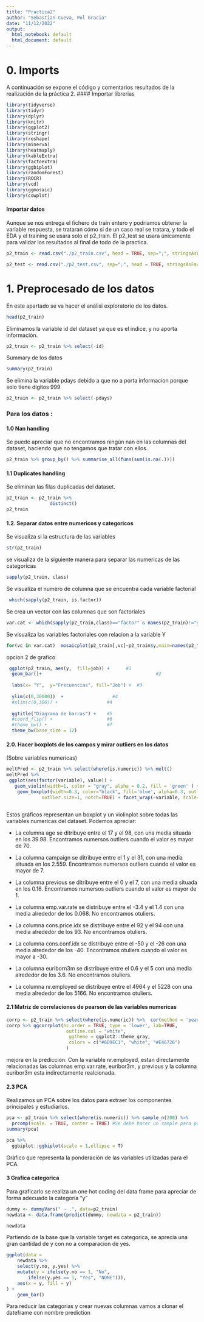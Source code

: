 ```yaml
---
title: "Practica2"
author: "Sebastian Cueva, Pol Gracia"
date: "11/12/2022"
output:
  html_notebook: default
  html_document: default
---
```


# 0. Imports
A continuación se expone el código y comentarios resultados de la realización de la práctica 2.
#### Importar librerias

```r
library(tidyverse)
library(tidyr)
library(dplyr)
library(knitr)
library(ggplot2)
library(stringr)
library(reshape)
library(minerva)
library(heatmaply)
library(kableExtra)
library(factoextra)
library(ggbiplot)
library(randomForest)
library(ROCR)
library(vcd)
library(ggmosaic)
library(cowplot)
```

#### Importar datos

Aunque se nos entrega el fichero de train entero y podriamos obtener la variable respuesta, se trataran cómo si de un caso real se tratara, y todo el EDA y el training se usara solo el p2_train. El p2_test se usara únicamente para validar los resultados al final de todo de la practica.

```r
p2_train <- read.csv("./p2_train.csv", head = TRUE, sep=";", stringsAsFactors=TRUE)

p2_test <- read.csv("./p2_test.csv", sep=";", head = TRUE, stringsAsFactors=TRUE)
```


# 1. Preprocesado de los datos

En este apartado se va hacer el análisi exploratorio de los datos.


```r
head(p2_train)
```

Eliminamos la variable id del dataset ya que es el indice, y no aporta información.

```r
p2_train <- p2_train %>% select(-id)
```

Summary de los datos


```r
summary(p2_train) 
```

Se elimina la variable pdays debido a que no a porta informacion porque solo tiene digitos 999

```r
p2_train <- p2_train %>% select(-pdays)
```


### Para los datos : 

#### 1.0 Nan handling

Se puede apreciar que no encontramos ningún nan en las columnas del dataset, haciendo que no tengamos que tratar con ellos.

```r
p2_train %>% group_by() %>% summarise_all(funs(sum(is.na(.))))
```

#### 1.1 Duplicates handling

Se eliminan las filas duplicadas del dataset.

```r
p2_train <- p2_train %>%
                distinct()
p2_train
```


#### 1.2. Separar datos entre numericos y categoricos


Se visualiza si la estructura de las variables
```r
str(p2_train)

```
se visualiza de la siguiente manera para separar las numericas de las categoricas 

```r
sapply(p2_train, class) 
```
Se visualiza el numero de columna que se encuentra cada variable factorial

```r
 which(sapply(p2_train, is.factor))
```

Se crea un vector con las columnas que son factoriales 

```r
var.cat <- which(sapply(p2_train,class)=="factor" & names(p2_train)!="y")
```
Se visualiza las variables factoriales con relacion a la variable Y
```r

for(vc in var.cat)  mosaicplot(p2_train[,vc]~p2_train$y,main=names(p2_train)[vc],col=2:3,las=1)
```

opcion 2 de grafico 

```r
 ggplot(p2_train, aes(y,  fill=job)) +      #1
  geom_bar()+                                          #2
  
  labs(x= "Y",  y="Frecuencias", fill="Job") +  #3 
  
  ylim(c(0,30000))  +                  #4   
  #xlim(c(0,300)) +                  #4
  
  ggtitle("Diagrama de barras") +    #5
  #coord_flip() +                    #6
  #theme_bw() +                      #7
  theme_bw(base_size = 12) 
```

#### 2.0. Hacer boxplots de los campos y mirar outliers en los datos

(Sobre variables numericas)

```r
meltPred <- p2_train %>% select(where(is.numeric)) %>% melt()
meltPred %>%
 ggplot(aes(factor(variable), value)) +
   geom_violin(width=1, color = "gray", alpha = 0.2, fill = 'green' ) +
    geom_boxplot(width=0.3, color="black", fill='blue', alpha=0.3, outlier.colour="red", outlier.shape=8,
             outlier.size=1, notch=TRUE) + facet_wrap(~variable, scale="free")



```

Estos gráficos representan un boxplot y un violinplot sobre todas las variables numericas del dataset. Podemos apreciar:

- La columna age se ditribuye entre el 17 y el 98, con una media situada en los 39.98.  Encontramos numersos outliers cuando el valor es mayor de 70.

- La columna campaign se ditribuye entre el 1 y el 31, con una media situada en los 2.559. Encontramos numersos outliers cuando el valor es mayor de 7.

- La columna previous se ditribuye entre el 0 y el 7, con una media situada en los 0.16. Encontramos numersos outliers cuando el valor es mayor de 1.

- La columna emp.var.rate se distribuye entre el -3.4 y el 1.4 con una media alrededor de los 0.068. No encontramos otuliers.

- La columna cons.price.idx se distribuye entre el 92 y el 94 con una media alrededor de los 93. No encontramos otuliers.

- La columna cons.conf.idx se distribuye entre el -50 y el -26 con una media alrededor de los -40. Encontramos otuliers cuando el valor es mayor a -30.

- La columna euriborn3m se distribuye entre el 0.6 y el 5 con una media alrededor de los 3.6. No encontramos otuliers.

- La columna nr.employed se distribuye entre el 4964 y el 5228 con una media alrededor de los 5166. No encontramos otuliers.


#### 2.1 Matriz de correlaciones de pearson de las variables numericas

```r
corrp <- p2_train %>% select(where(is.numeric)) %>%  cor(method = 'pearson')
corrp %>% ggcorrplot(hc.order = TRUE, type = 'lower', lab=TRUE,
                      outline.col = "white",
                       ggtheme = ggplot2::theme_gray,
                       colors = c("#6D9EC1", "white", "#E46726")
                      )

```
mejora en la prediccion.
Con la variable nr.employed, estan directamente relacionadas las columnas emp.var.rate, euribor3m, y previous y la columna euribor3m esta indirectamente realcionada.


#### 2.3 PCA 

Realizamos un PCA sobre los datos para extraer los componentes principales y estudiarlos.

```r
pca <- p2_train %>% select(where(is.numeric)) %>% sample_n(200) %>%
  prcomp(scale. = TRUE, center = TRUE) #Se debe hacer un sample para posteriormente poder apreciar graficamente la distribución PCA.
summary(pca)
```

```r
pca %>% 
  ggbiplot::ggbiplot(scale = 1,ellipse = T)

```

Gràfico que representa la ponderación de las variables utilizadas para el PCA.


#### 3 Grafica categorica

Para graficarlo se realiza un one hot coding del data frame para apreciar de forma adecuado la categoria "y"

```r
dummy <- dummyVars(" ~ .", data=p2_train)
newdata <- data.frame(predict(dummy, newdata = p2_train)) 

newdata
```


Partiendo de la base que la variable target es categorica, se aprecia una gran cantidad de y con no a comparacion de yes.


```r
ggplot(data = 
    newdata %>% 
    select(y.no, y.yes) %>% 
    mutate(y = ifelse(y.no == 1, "No",
        ifelse(y.yes == 1, "Yes", "NONE"))),
    aes(x = y, fill = y)
) + 
    geom_bar() 

```
  
 Para reducir las categorias y crear nuevas columnas vamos a clonar el dateframe con nombre prediction
 
 
 





